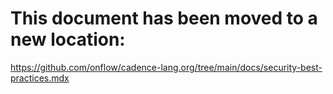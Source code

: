 # This document has been moved to a new location:

https://github.com/onflow/cadence-lang.org/tree/main/docs/security-best-practices.mdx
